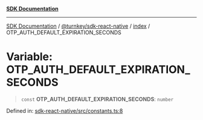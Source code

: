 [**SDK Documentation**](../../../../README.mdx)

***

[SDK Documentation](../../../../packages.mdx) / [@turnkey/sdk-react-native](../../README.mdx) / [index](../README.mdx) / OTP\_AUTH\_DEFAULT\_EXPIRATION\_SECONDS

# Variable: OTP\_AUTH\_DEFAULT\_EXPIRATION\_SECONDS

> `const` **OTP\_AUTH\_DEFAULT\_EXPIRATION\_SECONDS**: `number`

Defined in: [sdk-react-native/src/constants.ts:8](https://github.com/tkhq/sdk/blob/fd49bfe86475c8603b3eb385aa101efa36fa32fc/packages/sdk-react-native/src/constants.ts#L8)
